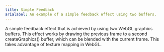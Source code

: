 ```yaml
---
title: Simple Feedback
arialabel: An example of a simple feedback effect using two buffers.
---
```



A simple feedback effect that is achieved by using two WebGL graphics buffers.
This effect works by drawing the previous frame to a second
createGraphics() buffer, which can be blended with the current frame. This
takes advantage of texture mapping in WebGL.
